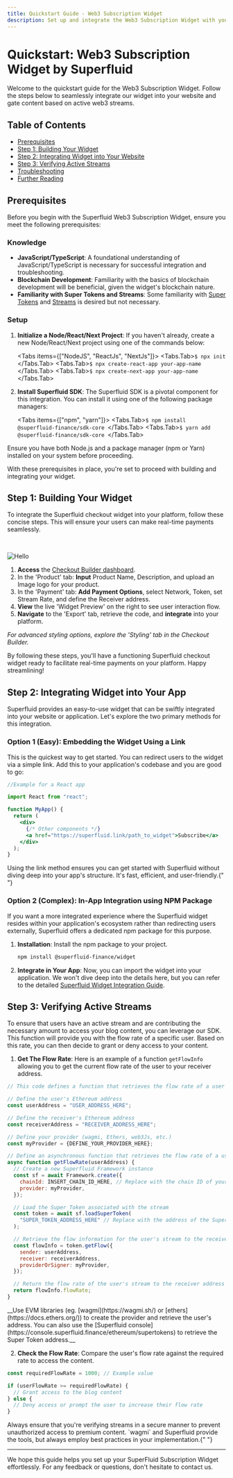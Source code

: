 ```yaml
---
title: Quickstart Guide - Web3 Subscription Widget
description: Set up and integrate the Web3 Subscription Widget with your website.
---
```



# Quickstart: Web3 Subscription Widget by Superfluid

Welcome to the quickstart guide for the Web3 Subscription Widget. Follow the steps below to seamlessly integrate our widget into your website and gate content based on active web3 streams.

## Table of Contents

- [Prerequisites](#prerequisites)
- [Step 1: Building Your Widget](#step-1-building-your-widget)
- [Step 2: Integrating Widget into Your Website](#step-2-integrating-widget-into-your-website)
- [Step 3: Verifying Active Streams](#step-3-verifying-active-streams)
- [Troubleshooting](#troubleshooting)
- [Further Reading](#further-reading)

## Prerequisites

Before you begin with the Superfluid Web3 Subscription Widget, ensure you meet the following prerequisites:

### Knowledge

- **JavaScript/TypeScript**: A foundational understanding of JavaScript/TypeScript is necessary for successful integration and troubleshooting.
- **Blockchain Development**: Familiarity with the basics of blockchain development will be beneficial, given the widget's blockchain nature.
- **Familiarity with Super Tokens and Streams**: Some familiarity with [Super Tokens](https://medium.com/superfluid-blog/superfluid-101-super-tokens-627ec16277ef) and [Streams](https://medium.com/superfluid-blog/superfluid-streams-5cc5141dd8a7) is desired but not necessary.

### Setup

1. **Initialize a Node/React/Next Project**:
   If you haven't already, create a new Node/React/Next project using one of the commands below:

   <Tabs items={["NodeJS", "ReactJs", "NextJs"]}>
     <Tabs.Tab>```$ npx init ```</Tabs.Tab>
     <Tabs.Tab>```$ npx create-react-app your-app-name ```</Tabs.Tab>
     <Tabs.Tab>```$ npx create-next-app your-app-name ```</Tabs.Tab>
   </Tabs>

2. **Install Superfluid SDK**:
   The Superfluid SDK is a pivotal component for this integration. You can install it using one of the following package managers:

   <Tabs items={["npm", "yarn"]}>
     <Tabs.Tab>```$ npm install @superfluid-finance/sdk-core ```</Tabs.Tab>
     <Tabs.Tab>```$ yarn add @superfluid-finance/sdk-core ```</Tabs.Tab>
   </Tabs>

<Callout type="warning">
  Ensure you have both Node.js and a package manager (npm or Yarn) installed on
  your system before proceeding.
</Callout>

With these prerequisites in place, you're set to proceed with building and integrating your widget.

## Step 1: Building Your Widget

To integrate the Superfluid checkout widget into your platform, follow these concise steps. This will ensure your users can make real-time payments seamlessly.

&nbsp;

<Image src="/RecordingBuilder.gif" alt="Hello" width={1000} height={1000} />

1. **Access** the [Checkout Builder dashboard](https://checkout-builder.superfluid.finance/).
2. In the 'Product' tab: **Input** Product Name, Description, and upload an Image logo for your product.
3. In the 'Payment' tab: **Add Payment Options**, select Network, Token, set Stream Rate, and define the Receiver address.
4. **View** the live 'Widget Preview' on the right to see user interaction flow.
5. **Navigate** to the 'Export' tab, retrieve the code, and **integrate** into your platform.

<Callout type="info">

_For advanced styling options, explore the 'Styling' tab in the Checkout Builder._

</Callout>

By following these steps, you'll have a functioning Superfluid checkout widget ready to facilitate real-time payments on your platform. Happy streamlining!

## Step 2: Integrating Widget into Your App

Superfluid provides an easy-to-use widget that can be swiftly integrated into your website or application. Let's explore the two primary methods for this integration.

### Option 1 (Easy): Embedding the Widget Using a Link

This is the quickest way to get started. You can redirect users to the widget via a simple link. Add this to your application's codebase and you are good to go:

```jsx
//Example for a React app

import React from "react";

function MyApp() {
  return (
    <div>
      {/* Other components */}
      <a href="https://superfluid.link/path_to_widget">Subscribe</a>
    </div>
  );
}
```

<Callout emoji="🚀">
  Using the link method ensures you can get started with Superfluid without diving
  deep into your app's structure. It's fast, efficient, and user-friendly.{" "}
</Callout>

### Option 2 (Complex): In-App Integration using NPM Package

If you want a more integrated experience where the Superfluid widget resides within your application's ecosystem rather than redirecting users externally, Superfluid offers a dedicated npm package for this purpose.

1. **Installation**: Install the npm package to your project.

   ```bash
   npm install @superfluid-finance/widget
   ```

2. **Integrate in Your App**: Now, you can import the widget into your application. We won't dive deep into the details here, but you can refer to the detailed [Superfluid Widget Integration Guide](www.superfluid.finance).

## Step 3: Verifying Active Streams

To ensure that users have an active stream and are contributing the necessary amount to access your blog content, you can leverage our SDK. This function will provide you with the flow rate of a specific user. Based on this rate, you can then decide to grant or deny access to your content.

1.  **Get The Flow Rate**: Here is an example of a function `getFlowInfo` allowing you to get the current flow rate of the user to your receiver address.

```javascript
// This code defines a function that retrieves the flow rate of a user's stream to a specific receiver address using Superfluid's SDK.

// Define the user's Ethereum address
const userAddress = "USER_ADDRESS_HERE";

// Define the receiver's Ethereum address
const receiverAddress = "RECEIVER_ADDRESS_HERE";

// Define your provider (wagmi, Ethers, web3Js, etc.)
const myProvider = {DEFINE_YOUR_PROVIDER_HERE};

// Define an asynchronous function that retrieves the flow rate of a user's stream to a specific receiver address
async function getFlowRate(userAddress) {
  // Create a new Superfluid Framework instance
  const sf = await Framework.create({
    chainId: INSERT_CHAIN_ID_HERE, // Replace with the chain ID of your EVM network
    provider: myProvider,
  });

  // Load the Super Token associated with the stream
  const token = await sf.loadSuperToken(
    "SUPER_TOKEN_ADDRESS_HERE" // Replace with the address of the Super Token associated with the stream
  );

  // Retrieve the flow information for the user's stream to the receiver address
  const flowInfo = token.getFlow({
    sender: userAddress,
    receiver: receiverAddress,
    providerOrSigner: myProvider,
  });

  // Return the flow rate of the user's stream to the receiver address
  return flowInfo.flowRate;
}
```
<Callout type="info">
__Use EVM libraries (eg. [wagmi](https://wagmi.sh/) or [ethers](https://docs.ethers.org/)) to create the provider and retrieve the user's address. You can also use the [Superfluid console](https://console.superfluid.finance/ethereum/supertokens) to retrieve the Super Token address.__
</Callout>

2.  **Check the Flow Rate**: Compare the user's flow rate against the required rate to access the content.

```javascript
const requiredFlowRate = 1000; // Example value

if (userFlowRate >= requiredFlowRate) {
  // Grant access to the blog content
} else {
  // Deny access or prompt the user to increase their flow rate
}
```

<Callout emoji="🛡️">
  Always ensure that you're verifying streams in a secure manner to prevent unauthorized
  access to premium content. `wagmi` and Superfluid provide the tools, but always
  employ best practices in your implementation.{" "}
</Callout>

---

We hope this guide helps you set up your SuperFluid Subscription Widget effortlessly. For any feedback or questions, don't hesitate to contact us.
